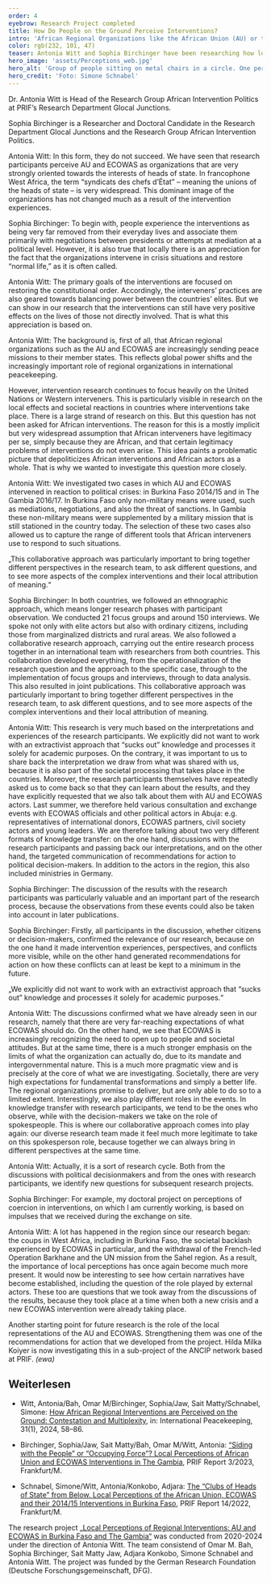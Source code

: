 ```yaml
---
order: 4
eyebrow: Research Project completed
title: How Do People on the Ground Perceive Interventions?
intro: 'African Regional Organizations like the African Union (AU) or the Economic Community of West African States (ECOWAS) are key players in peacekeeping and conflict resolution. A project of the African Intervention Politics research group funded by the German Research Foundation (DFG) has investigated how the local population experiences and evaluates regional organizations and their interventions. Numerous transfer activities on the results of the project took place in 2024.'
color: rgb(232, 101, 47)
teaser: Antonia Witt and Sophia Birchinger have been researching how local populations perceive the interventions of African regional organizations and talk to us about their findings.
hero_image: 'assets/Perceptions_web.jpg'
hero_alt: 'Group of people sitting on metal chairs in a circle. One person holds up a piece of paper.'
hero_credit: 'Foto: Simone Schnabel'
---
```


<Interview title="In conversation with Antonia Witt and Sophia Birchinger">

<InterviewParticipant name="Antonia Witt" image="assets/Witt_Portrait_web.jpg" >

Dr. Antonia Witt is Head of the Research Group African Intervention Politics at PRIF’s Research Department Glocal Junctions.

</InterviewParticipant>

<InterviewParticipant name="Sophia Birchinger" image="assets/Birchinger_Portrait_web.jpg" >

Sophia Birchinger is a Researcher and Doctoral Candidate in the Research Department Glocal Junctions and the Research Group African Intervention Politics.

</InterviewParticipant>

<InterviewQuestion q="In your project you examined local perceptions of the AU and ECOWAS interventions in Burkina Faso and The Gambia. Both organizations strive to act in a people-centered manner. For example, both try to ensure that there is local ownership of the interventions and that the latter are inclusive. Are the organizations successful in meeting this objective?">

Antonia Witt: In this form, they do not succeed. We have seen that research participants perceive AU and ECOWAS as organizations that are very strongly oriented towards the interests of heads of state. In francophone West Africa, the term “syndicats des chefs d’État” – meaning the unions of the heads of state – is very widespread. This dominant image of the organizations has not changed much as a result of the intervention experiences.

</InterviewQuestion>

<InterviewQuestion q="And why is that?">

Sophia Birchinger: To begin with, people experience the interventions as being very far removed from their everyday lives and associate them primarily with negotiations between presidents or attempts at mediation at a political level. However, it is also true that locally there is an appreciation for the fact that the organizations intervene in crisis situations and restore “normal life,” as it is often called.

Antonia Witt: The primary goals of the interventions are focused on restoring the constitutional order. Accordingly, the interveners’ practices are also geared towards balancing power between the countries’ elites. But we can show in our research that the interventions can still have very positive effects on the lives of those not directly involved. That is what this appreciation is based on.

</InterviewQuestion>

<InterviewQuestion q="How did you come to investigate local perceptions of these interventions by African actors? What was the research gap here?">

Antonia Witt: The background is, first of all, that African regional organizations such as the AU and ECOWAS are increasingly sending peace missions to their member states. This reflects global power shifts and the increasingly important role of regional organizations in international peacekeeping.

However, intervention research continues to focus heavily on the United Nations or Western interveners. This is particularly visible in research on the local effects and societal reactions in countries where interventions take place. There is a large strand of research on this. But this question has not been asked for African interventions. The reason for this is a mostly implicit but very widespread assumption that African interveners have legitimacy per se, simply because they are African, and that certain legitimacy problems of interventions do not even arise. This idea paints a problematic picture that depoliticizes African interventions and African actors as a whole. That is why we wanted to investigate this question more closely.

</InterviewQuestion>

<InterviewQuestion q="How did you go about doing this?">

Antonia Witt: We investigated two cases in which AU and ECOWAS intervened in reaction to political crises: in Burkina Faso 2014/15 and in The Gambia 2016/17. In Burkina Faso only non-military means were used, such as mediations, negotiations, and also the threat of sanctions. In Gambia these non-military means were supplemented by a military mission that is still stationed in the country today. The selection of these two cases also allowed us to capture the range of different tools that African interveners use to respond to such situations.

<Quote cite="Sophia Birchinger">

„This collaborative approach was particularly important to bring together different perspectives in the research team, to ask different questions, and to see more aspects of the complex interventions and their local attribution of meaning.“

</Quote>

Sophia Birchinger: In both countries, we followed an ethnographic approach, which means longer research phases with participant observation. We conducted 21 focus groups and around 150 interviews. We spoke not only with elite actors but also with ordinary citizens, including those from marginalized districts and rural areas. We also followed a collaborative research approach, carrying out the entire research process together in an international team with researchers from both countries. This collaboration developed everything, from the operationalization of the research question and the approach to the specific case, through to the implementation of focus groups and interviews, through to data analysis. This also resulted in joint publications. This collaborative approach was particularly important to bring together different perspectives in the research team, to ask different questions, and to see more aspects of the complex interventions and their local attribution of meaning.

</InterviewQuestion>

<InterviewQuestion q="Part of your collaborative approach also included joint events to discuss your findings with various stakeholders in the countries you researched. What role does this form of knowledge transfer play for you?">

Antonia Witt: This research is very much based on the interpretations and experiences of the research participants. We explicitly did not want to work with an extractivist approach that “sucks out” knowledge and processes it solely for academic purposes. On the contrary, it was important to us to share back the interpretation we draw from what was shared with us, because it is also part of the societal processing that takes place in the countries. Moreover, the research participants themselves have repeatedly asked us to come back so that they can learn about the results, and they have explicitly requested that we also talk about them with AU and ECOWAS actors. Last summer, we therefore held various consultation and exchange events with ECOWAS officials and other political actors in Abuja: e.g. representatives of international donors, ECOWAS partners, civil society actors and young leaders. We are therefore talking about two very different formats of knowledge transfer: on the one hand, discussions with the research participants and passing back our interpretations, and on the other hand, the targeted communication of recommendations for action to political decision-makers. In addition to the actors in the region, this also included ministries in Germany.

Sophia Birchinger: The discussion of the results with the research participants was particularly valuable and an important part of the research process, because the observations from these events could also be taken into account in later publications.

</InterviewQuestion>

<InterviewQuestion q="What were your experiences at these events when you presented your research findings? What were the differences between the events with research participants and those with organizational representatives?">

Sophia Birchinger: Firstly, all participants in the discussion, whether citizens or decision-makers, confirmed the relevance of our research, because on the one hand it made intervention experiences, perspectives, and conflicts more visible, while on the other hand generated recommendations for action on how these conflicts can at least be kept to a minimum in the future.

<Quote cite="Antonia Witt">

„We explicitly did not want to work with an extractivist approach that “sucks out” knowledge and processes it solely for academic purposes.“

</Quote>

Antonia Witt: The discussions confirmed what we have already seen in our research, namely that there are very far-reaching expectations of what ECOWAS should do. On the other hand, we see that ECOWAS is increasingly recognizing the need to open up to people and societal attitudes. But at the same time, there is a much stronger emphasis on the limits of what the organization can actually do, due to its mandate and intergovernmental nature. This is a much more pragmatic view and is precisely at the core of what we are investigating. Societally, there are very high expectations for fundamental transformations and simply a better life. The regional organizations promise to deliver, but are only able to do so to a limited extent. Interestingly, we also play different roles in the events. In knowledge transfer with research participants, we tend to be the ones who observe, while with the decision-makers we take on the role of spokespeople. This is where our collaborative approach comes into play again: our diverse research team made it feel much more legitimate to take on this spokesperson role, because together we can always bring in different perspectives at the same time.
</InterviewQuestion>

<InterviewQuestion q="Were you also able to take away new ideas for your research?">

Antonia Witt: Actually, it is a sort of research cycle. Both from the discussions with political decisionmakers and from the ones with research participants, we identify new questions for subsequent research projects.

Sophia Birchinger: For example, my doctoral project on perceptions of coercion in interventions, on which I am currently working, is based on impulses that we received during the exchange on site.

Antonia Witt: A lot has happened in the region since our research began: the coups in West Africa, including in Burkina Faso, the societal backlash experienced by ECOWAS in particular, and the withdrawal of the French-led Operation Barkhane and the UN mission from the Sahel region. As a result, the importance of local perceptions has once again become much more present. It would now be interesting to see how certain narratives have become established, including the question of the role played by external actors. These too are questions that we took away from the discussions of the results, because they took place at a time when both a new crisis and a new ECOWAS intervention were already taking place.

Another starting point for future research is the role of the local representations of the AU and ECOWAS. Strengthening them was one of the recommendations for action that we developed from the project. Hilda Milka Koiyer is now investigating this in a sub-project of the ANCIP network based at PRIF. *(ewa)*

</InterviewQuestion>

</Interview>

<Figure
  size="medium"
  src="assets/Perceptions2_web.jpg"
  credit="Foto: PRIF"
  caption="Team members (from left to right) Sophia Birchinger, Amado Kaboré, Antonia Witt and Sait Matty Jaw after their meeting at the ECOWAS Commission with, among others, Cyriaque Agnekethom, ECOWAS Director for Peacekeeping and Regional Security, and Habibu Yaya Bappah, Assistant to the President of the ECOWA Commission."
  alt="Four people stand in front of a screen on which the ECOWAS logo can be seen: a yellow map of Africa with the West African states colored green, surrounded by a red and a green ring, with the words CEDEAO - ECOWAS."
></Figure>

<Notes>

## Weiterlesen

- Witt, Antonia/Bah, Omar M/Birchinger, Sophia/Jaw, Sait Matty/Schnabel, Simone: [How African Regional Interventions are Perceived on the Ground: Contestation and Multiplexity](https://www.tandfonline.com/doi/full/10.1080/13533312.2023.2262922), in: International Peacekeeping, 31(1), 2024, 58–86.

- Birchinger, Sophia/Jaw, Sait Matty/Bah, Omar M/Witt, Antonia: [“Siding with the People” or “Occupying Force”? Local Perceptions of African Union and ECOWAS Interventions in The Gambia](https://www.prif.org/fileadmin/Daten/Publikationen/Prif_Reports/2023/prif2303web_barrierefrei.pdf), PRIF Report 3/2023, Frankfurt/M.

- Schnabel, Simone/Witt, Antonia/Konkobo, Adjara: [The “Clubs of Heads of State” from Below. Local Perceptions of the African Union, ECOWAS and their 2014/15 Interventions in Burkina Faso](https://www.prif.org/fileadmin/Daten/Publikationen/Prif_Reports/2022/prif2214_barrierefrei.pdf), PRIF Report 14/2022, Frankfurt/M.

</Notes>

<Callout eyebrow="Infobox" title="About the project" expandable={false}>

The research project [„Local Perceptions of Regional Interventions: AU and ECOWAS in Burkina Faso and The Gambia“](https://www.prif.org/en/research/projects/local-perceptions-of-regional-interventions) was conducted from 2020-2024 under the direction of Antonia Witt. The team consistend of Omar M. Bah, Sophia Birchinger, Sait Matty Jaw, Adjara Konkobo, Simone Schnabel and Antonia Witt. The project was funded by the German Research Foundation (Deutsche Forschungsgemeinschaft, DFG).

</Callout>
